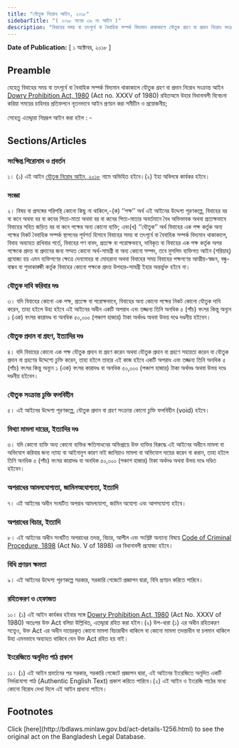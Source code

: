 ```yaml
---
title: "যৌতুক নিরোধ আইন, ২০১৮"
sidebarTitle: "( ২০১৮ সনের ৩৯ নং আইন )"
description: "বিবাহের সময় বা তৎপূর্বে বা বৈবাহিক সম্পর্ক বিদ্যমান থাকাকালে যৌতুক গ্রহণ বা প্রদান নিরোধ সংক্রান্ত আইন Dowry Prohibition Act, 1980 রহিতক্রমে উহার বিধানাবলী বিবেচনা করিয়া সময়ের চাহিদার প্রতিফলনে নূতনভাবে আইন প্রণয়নকল্পে প্রণীত আইন"
---
```


**Date of Publication:** [ ১ অক্টোবর, ২০১৮ ]

## Preamble

যেহেতু বিবাহের সময় বা তৎপূর্বে বা বৈবাহিক সম্পর্ক বিদ্যমান থাকাকালে যৌতুক গ্রহণ বা প্রদান নিরোধ সংক্রান্ত আইন [Dowry Prohibition Act, 1980](/act-607.html "Dowry Prohibition Act, 1980") (Act no. XXXV of 1980) রহিতঅমে উহার বিধানাবলী বিবেচনা করিয়া সময়ের চাহিদার প্রতিফলনে নূতনভাবে আইন প্রণয়ন করা সমীচীন ও প্রয়োজনীয়;

সেহেতু এতদ্দ্বারা নিম্নরূপ আইন করা হইল : -

## Sections/Articles

### সংক্ষিপ্ত শিরোনাম ও প্রবর্তন

১। (১) এই আইন [যৌতুক নিরোধ আইন, ২০১৮](/act-1256.html "যৌতুক নিরোধ আইন, ২০১৮") নামে অভিহিত হইবে।(২) ইহা অবিলম্বে কার্যকর হইবে।

### সংজ্ঞা

২। বিষয় বা প্রসঙ্গের পরিপন্থি কোনো কিছু না থাকিলে,-(ক) ‘‘পক্ষ’’ অর্থ এই আইনের উদ্দেশ্য পূরণকল্পে, বিবাহের বর বা কনে অথবা বর বা কনের পিতা-মাতা অথবা বর বা কনের পিতা-মাতার অবর্তমানে বৈধ অভিভাবক অথবা প্রত্যক্ষভাবে বিবাহের সহিত জড়িত বর বা কনে পক্ষের অন্য কোনো ব্যক্তি; এবং(খ) ‘‘যৌতুক’’ অর্থ বিবাহের এক পক্ষ কর্তৃক অন্য পক্ষের নিকট বৈবাহিক সম্পর্ক স্থাপনের পূর্বশর্ত হিসাবে বিবাহের সময় বা তৎপূর্বে বা বৈবাহিক সম্পর্ক বিদ্যমান থাকাকালে, বিবাহ অব্যাহত রাখিবার শর্তে, বিবাহের পণ বাবদ, প্রত্যক্ষ বা পরোক্ষভাবে, দাবিকৃত বা বিবাহের এক পক্ষ কর্তৃক অপর পক্ষেকে প্রদত্ত বা প্রদানের জন্য সম্মত কোনো অর্থ-সামগ্রী বা অন্য কোনো সম্পদ, তবে মুসলিম ব্যক্তিগত আইন (শরিয়াহ্) প্রযোজ্য হয় এমন ব্যক্তিগণের ক্ষেত্রে দেনমোহর বা মোহরানা অথবা বিবাহের সময় বিবাহের পক্ষগণের আত্মীয়-স্বজন, বন্ধু-বান্ধব বা শুভাকাঙ্ক্ষী কর্তৃক বিবাহের কোনো পক্ষকে প্রদত্ত উপহার-সামগ্রী ইহার অন্তর্ভুক্ত হইবে না।

### যৌতুক দাবি করিবার দণ্ড

৩। যদি বিবাহের কোনো এক পক্ষ, প্রত্যক্ষ বা পরোক্ষভাবে, বিবাহের অন্য কোনো পক্ষের নিকট কোনো যৌতুক দাবি করেন, তাহা হইলে উহা হইবে এই আইনের অধীন একটি অপরাধ এবং তজ্জন্য তিনি অনধিক ৫ (পাঁচ) বৎসর কিন্তু অন্যূন ১ (এক) বৎসর কারাদণ্ড বা অনধিক ৫০,০০০ (পঞ্চাশ হাজার) টাকা অর্থদণ্ড অথবা উভয় দণ্ডে দণ্ডনীয় হইবেন।

### যৌতুক প্রদান বা গ্রহণ, ইত্যাদির দণ্ড

৪। যদি বিবাহের কোনো এক পক্ষ যৌতুক প্রদান বা গ্রহণ করেন অথবা যৌতুক প্রদান বা গ্রহণে সহায়তা করেন বা যৌতুক প্রদান বা গ্রহণের উদ্দেশ্যে চুক্তি করেন, তাহা হইলে তাহার এই কাজ হইবে একটি অপরাধ এবং তজ্জন্য তিনি অনধিক ৫ (পাঁচ) বৎসর কিন্তু অন্যূন ১ (এক) বৎসর কারাদণ্ড বা অনধিক ৫০,০০০ (পঞ্চাশ হাজার) টাকা অর্থদণ্ড অথবা উভয় দণ্ডে দণ্ডনীয় হইবেন।

### যৌতুক সংক্রান্ত চুক্তি ফলবিহীন

৫। এই আইনের উদ্দেশ্য পূরণকল্পে, যৌতুক প্রদান বা গ্রহণ সংক্রান্ত কোনো চুক্তি ফলবিহীন (void) হইবে।

### মিথ্যা মামলা দায়ের, ইত্যাদির দণ্ড

৬। যদি কোনো ব্যক্তি অন্য কোনো ব্যক্তির ক্ষতিসাধনের অভিপ্রায়ে উক্ত ব্যক্তির বিরুদ্ধে এই আইনের অধীনে মামলা বা অভিযোগ করিবার জন্য ন্যায্য বা আইনানুগ কারণ নাই জানিয়াও মামলা বা অভিযোগ দায়ের করেন বা করান, তাহা হইলে তিনি অনধিক ৫ (পাঁচ) বৎসর কারাদণ্ড বা অনধিক ৫০,০০০ (পঞ্চাশ হাজার) টাকা অর্থদণ্ড অথবা উভয় দণ্ডে দণ্ডিত হইবেন।

### অপরাধের আমলযোগ্যতা, জামিনঅযোগ্যতা, ইত্যাদি

৭। এই আইনের অধীন সংঘটিত অপরাধ আমলযোগ্য, জামিন অযোগ্য এবং আপসযোগ্য হইবে।

### অপরাধের বিচার, ইত্যাদি

৮। এই আইনের অধীন সংঘটিত অপরাধের তদন্ত, বিচার, আপীল এবং সংশ্লিষ্ট অন্যান্য বিষয়ে [Code of Criminal Procedure, 1898](/act-75.html "Code of Criminal Procedure, 1898") (Act No. V of 1898) এর বিধানাবলী প্রযোজ্য হইবে।

### বিধি প্রণয়ন ক্ষমতা

৯। এই আইনের উদ্দেশ্য পূরণকল্পে সরকার, সরকারি গেজেটে প্রজ্ঞাপন দ্বারা, বিধি প্রণয়ন করিতে পারিবে।

### রহিতকরণ ও হেফাজত

১০। (১) এই আইন কার্যকর হইবার সঙ্গে [Dowry Prohibition Act, 1980](/act-607.html "Dowry Prohibition Act, 1980") (Act No. XXXV of 1980) অতঃপর উক্ত Act বলিয়া উল্লিখিত, এতদ্দ্বারা রহিত করা হইল।(২) উপ-ধারা (১) এর অধীন রহিতকরণ সত্ত্বেও, উক্ত Act এর অধীন দায়েরকৃত কোনো মামলা বিচারাধীন থাকিলে বা কোনো মামলা তদন্তাধীন বা চলমান থাকিলে উহা এমনভাবে অব্যাহত থাকিবে যেন উক্ত Act রহিত হয় নাই।

### ইংরেজিতে অনূদিত পাঠ প্রকাশ

১১। (১) এই আইন প্রবর্তনের পর সরকার, সরকারি গেজেটে প্রজ্ঞাপন দ্বারা, এই আইনের ইংরেজিতে অনূদিত একটি নির্ভরযোগ্য পাঠ (Authentic English Text) প্রকাশ করিতে পারিবে।(২) এই আইন ও ইংরেজি পাঠের মধ্যে কোনো বিরোধ দেখা দিলে এই আইন প্রাধান্য পাইবে।

## Footnotes

<Note>
  Click [here](http://bdlaws.minlaw.gov.bd/act-details-1256.html) to see the original act on the Bangladesh Legal Database.
</Note>
